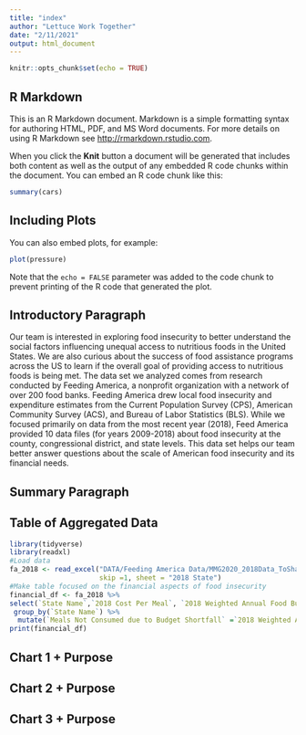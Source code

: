 ```yaml
---
title: "index"
author: "Lettuce Work Together"
date: "2/11/2021"
output: html_document
---
```


```r
knitr::opts_chunk$set(echo = TRUE)
```

## R Markdown

This is an R Markdown document. Markdown is a simple formatting syntax for authoring HTML, PDF, and MS Word documents. For more details on using R Markdown see <http://rmarkdown.rstudio.com>.

When you click the **Knit** button a document will be generated that includes both content as well as the output of any embedded R code chunks within the document. You can embed an R code chunk like this:

```r
summary(cars)
```

## Including Plots

You can also embed plots, for example:

```r
plot(pressure)
```

Note that the `echo = FALSE` parameter was added to the code chunk to prevent printing of the R code that generated the plot.

## Introductory Paragraph 
Our team is interested in exploring food insecurity to better understand the social factors influencing unequal access to nutritious foods in the United States. We are also curious about the success of food assistance programs across the US to learn if the overall goal of providing access to nutritious foods is being met. The data set we analyzed comes from research conducted by Feeding America, a nonprofit organization with a network of over 200 food banks. Feeding America drew local food insecurity and expenditure estimates from the Current Population Survey (CPS), American Community Survey (ACS), and Bureau of Labor Statistics (BLS). While we focused primarily on data from the most recent year (2018), Feed America provided 10 data files (for years 2009-2018) about food insecurity at the county, congressional district, and state levels. This data set helps our team better answer questions about the scale of American food insecurity and its financial needs. 

## Summary Paragraph 


## Table of Aggregated Data
```r
library(tidyverse)
library(readxl)
#Load data 
fa_2018 <- read_excel("DATA/Feeding America Data/MMG2020_2018Data_ToShare.xlsx", 
                      skip =1, sheet = "2018 State")
#Make table focused on the financial aspects of food insecurity 
financial_df <- fa_2018 %>% 
select(`State Name`,`2018 Cost Per Meal`, `2018 Weighted Annual Food Budget Shortfall`)  %>% 
 group_by(`State Name`) %>% 
  mutate(`Meals Not Consumed due to Budget Shortfall` =`2018 Weighted Annual Food Budget Shortfall`/ `2018 Cost Per Meal`) 
print(financial_df)
```

## Chart 1 + Purpose 


## Chart 2 + Purpose


## Chart 3 + Purpose


